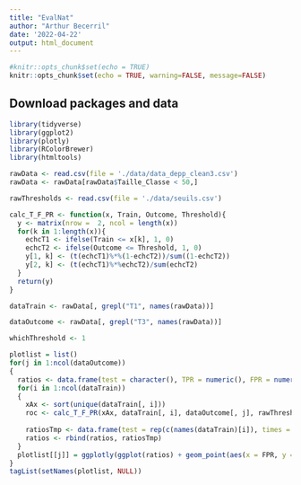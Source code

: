 ```yaml
---
title: "EvalNat"
author: "Arthur Becerril"
date: '2022-04-22'
output: html_document
---
```


```r
#knitr::opts_chunk$set(echo = TRUE)
knitr::opts_chunk$set(echo = TRUE, warning=FALSE, message=FALSE)
```

## Download packages and data

```r
library(tidyverse)
library(ggplot2)
library(plotly)
library(RColorBrewer)
library(htmltools)

rawData <- read.csv(file = './data/data_depp_clean3.csv')
rawData <- rawData[rawData$Taille_Classe < 50,]

rawThresholds <- read.csv(file = './data/seuils.csv')
```

```r
calc_T_F_PR <- function(x, Train, Outcome, Threshold){
  y <- matrix(nrow =  2, ncol = length(x))
  for(k in 1:length(x)){
    echcT1 <- ifelse(Train <= x[k], 1, 0)
    echcT2 <- ifelse(Outcome <= Threshold, 1, 0)
    y[1, k] <- (t(echcT1)%*%(1-echcT2))/sum((1-echcT2))
    y[2, k] <- (t(echcT1)%*%echcT2)/sum(echcT2)
  }
  return(y)
}
```

```r
dataTrain <- rawData[, grepl("T1", names(rawData))]

dataOutcome <- rawData[, grepl("T3", names(rawData))]

whichThreshold <- 1

plotlist = list()
for(j in 1:ncol(dataOutcome))
{
  ratios <- data.frame(test = character(), TPR = numeric(), FPR = numeric())
  for(i in 1:ncol(dataTrain))
  {
    xAx <- sort(unique(dataTrain[, i]))
    roc <- calc_T_F_PR(xAx, dataTrain[, i], dataOutcome[, j], rawThresholds[whichThreshold, which(names(rawThresholds) == names(dataOutcome)[j])])
    
    ratiosTmp <- data.frame(test = rep(c(names(dataTrain)[i]), times = length(xAx)), TPR = roc[2,], FPR = roc[1,])
    ratios <- rbind(ratios, ratiosTmp)
  }
  plotlist[[j]] = ggplotly(ggplot(ratios) + geom_point(aes(x = FPR, y = TPR, color = test)) + geom_line(aes(x = FPR, y = TPR, color = test)) + xlim(0, 1) + ylim(0, 1) + xlab('False positive rate') + ylab('True positive rate') + ggtitle(names(dataOutcome)[j]))
}
tagList(setNames(plotlist, NULL))

```








